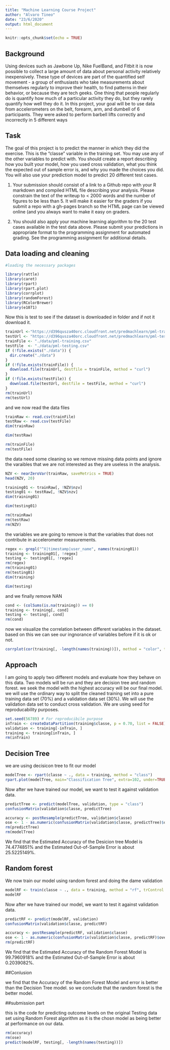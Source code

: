 ```yaml
---
title: "Machine Learning Course Project"
author: "Alvaro Tineo"
date: "23/6/2020"
output: html_document
---
```


```r
knitr::opts_chunk$set(echo = TRUE)
```

## Background

Using devices such as Jawbone Up, Nike FuelBand, and Fitbit it is now possible to collect a large amount of data about personal activity relatively inexpensively. These type of devices are part of the quantified self movement - a group of enthusiasts who take measurements about themselves regularly to improve their health, to find patterns in their behavior, or because they are tech geeks. One thing that people regularly do is quantify how much of a particular activity they do, but they rarely quantify how well they do it. In this project, your goal will be to use data from accelerometers on the belt, forearm, arm, and dumbell of 6 participants. They were asked to perform barbell lifts correctly and incorrectly in 5 different ways

## Task
The goal of this project is to predict the manner in which they did the exercise. This is the “classe” variable in the training set. You may use any of the other variables to predict with. You should create a report describing how you built your model, how you used cross validation, what you think the expected out of sample error is, and why you made the choices you did. You will also use your prediction model to predict 20 different test cases.

1. Your submission should consist of a link to a Github repo with your R markdown and compiled HTML file describing your analysis. Please constrain the text of the writeup to < 2000 words and the number of figures to be less than 5. It will make it easier for the graders if you submit a repo with a gh-pages branch so the HTML page can be viewed online (and you always want to make it easy on graders.

2. You should also apply your machine learning algorithm to the 20 test cases available in the test data above. Please submit your predictions in appropriate format to the programming assignment for automated grading. See the programming assignment for additional details.

## Data loading and cleaning

```r
#loading the necessary packages

library(rattle)
library(caret)
library(rpart)
library(rpart.plot)
library(corrplot)
library(randomForest)
library(RColorBrewer)
library(e1071)

```

Now this is test to see if the dataset is downloaded in folder and if not it download it.

```r

trainUrl <-"https://d396qusza40orc.cloudfront.net/predmachlearn/pml-training.csv"
testUrl <- "https://d396qusza40orc.cloudfront.net/predmachlearn/pml-testing.csv"
trainFile <- "./data/pml-training.csv"
testFile  <- "./data/pml-testing.csv"
if (!file.exists("./data")) {
  dir.create("./data")
}
if (!file.exists(trainFile)) {
  download.file(trainUrl, destfile = trainFile, method = "curl")
}
if (!file.exists(testFile)) {
  download.file(testUrl, destfile = testFile, method = "curl")
}
rm(trainUrl)
rm(testUrl)

```

and we now read the data files

```r

trainRaw <- read.csv(trainFile)
testRaw <- read.csv(testFile)
dim(trainRaw)

```

```r

dim(testRaw)

```

```r

rm(trainFile)
rm(testFile)

```

the data need some cleaning so we remove missing data points and ignore the varaibles that we are not interested as they are useless in the analysis.

```r

NZV <- nearZeroVar(trainRaw, saveMetrics = TRUE)
head(NZV, 20)

```

```r

training01 <- trainRaw[, !NZV$nzv]
testing01 <- testRaw[, !NZV$nzv]
dim(training01)

```

```r

dim(testing01)

```

```r

rm(trainRaw)
rm(testRaw)
rm(NZV)

```

the variables we are going to remove is that the variables that does not contribute in accelerometer measurements.

```r

regex <- grepl("^X|timestamp|user_name", names(training01))
training <- training01[, !regex]
testing <- testing01[, !regex]
rm(regex)
rm(training01)
rm(testing01)
dim(training)

```

```r

dim(testing)

```

and we finally remove NAN

```r

cond <- (colSums(is.na(training)) == 0)
training <- training[, cond]
testing <- testing[, cond]
rm(cond)

```

now we visualize the correlation between different variables in the dataset. based on this we can see our ingnorance of variables before if it is ok or not.

```r

corrplot(cor(training[, -length(names(training))]), method = "color", tl.cex = 0.5)

```

## Approach

I am going to apply two different models and evaluate how they behave on this data. Two models will be run and they are decision tree and random forest. we seek the model with the highest accuracy will be our final model. we will use the ordinary way to split the cleaned training set into a pure training data set (70%) and a validation data set (30%). We will use the validation data set to conduct cross validation. We are using seed for reproducability purposes.

```r

set.seed(56789) # For reproducibile purpose
inTrain <- createDataPartition(training$classe, p = 0.70, list = FALSE)
validation <- training[-inTrain, ]
training <- training[inTrain, ]
rm(inTrain)

```

## Decision Tree

we are using decisicon tree to fit our model

```r

modelTree <- rpart(classe ~ ., data = training, method = "class")
rpart.plot(modelTree, main="Classification Tree", extra=102, under=TRUE, faclen=0)

```

Now after we have trained our model, we want to test it against validation data.

```r

predictTree <- predict(modelTree, validation, type = "class")
confusionMatrix(validation$classe, predictTree)

```


```r

accuracy <- postResample(predictTree, validation$classe)
ose <- 1 - as.numeric(confusionMatrix(validation$classe, predictTree)$overall[1])
rm(predictTree)
rm(modelTree)

```

We find that the Estimated Accuracy of the Desicion tree Model is 74.4774851% and the Estimated Out-of-Sample Error is about 25.5225149%.

## Random forest

We now train our model using random forest and doing the dame validation

```r

modelRF <- train(classe ~ ., data = training, method = "rf", trControl = trainControl(method = "cv", 5), ntree = 250)
modelRF

```

Now after we have trained our model, we want to test it against validation data.

```r

predictRF <- predict(modelRF, validation)
confusionMatrix(validation$classe, predictRF)

```

```r

accuracy <- postResample(predictRF, validation$classe)
ose <- 1 - as.numeric(confusionMatrix(validation$classe, predictRF)$overall[1])
rm(predictRF)

```

We find that the Estimated Accuracy of the Random Forest Model is 99.7960918% and the Estimated Out-of-Sample Error is about 0.2039082%.

##Conlusion

we find that the Accuracy of the Random Forest Model and error is better than the Decision Tree model. so we conclude that the random forest is the better model.

##submission part

this is the code for predicting outcome levels on the original Testing data set using Random Forest algorithm as it is the chosn model as being better at performance on our data.

```r

rm(accuracy)
rm(ose)
predict(modelRF, testing[, -length(names(testing))])

```

